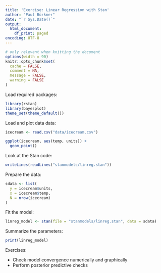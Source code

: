 ```yaml
---
title: 'Exercise: Linear Regression with Stan'
author: "Paul Bürkner"
date: "`r Sys.Date()`"
output:
  html_document:
    df_print: paged
encoding: UTF-8
---
```


```r
# only relevant when knitting the document
options(width = 90)
knitr::opts_chunk$set(
  cache = FALSE,
  comment = NA,
  message = FALSE,
  warning = FALSE
)
```

Load required packages:
```r
library(rstan)
library(bayesplot)
theme_set(theme_default())
```

Load and plot data data:
```r
icecream <- read.csv("data/icecream.csv")
```

```r
ggplot(icecream, aes(temp, units)) + 
  geom_point() 
```

Look at the Stan code:
```r
writeLines(readLines("stanmodels/linreg.stan"))
```

Prepare the data:
```r
sdata <- list(
  y = icecream$units,
  x = icecream$temp,
  N = nrow(icecream)
)
```

Fit the model:
```r
linreg_model <- stan(file = "stanmodels/linreg.stan", data = sdata)
```

Summarize the parameters:
```r
print(linreg_model)
```

Exercises: 

- Check model convergence numerically and graphically
- Perform posterior predictive checks
